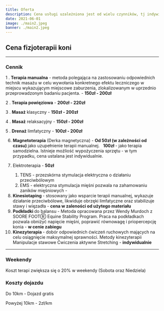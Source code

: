 ```yaml
---
title: Oferta
description: Cena usługi uzależniona jest od wielu czynników, tj indywidualnych wymagań terapeutycznych konia, lokalizacji i zapotrzebowania na usługi dodatkowe.
date: 2021-06-01
image: ./main2.jpeg
banner: ./main2.jpeg
---
```


## Cena fizjoterapii koni

---

### Cennik

1 . <b>Terapia manualna</b> - metoda polegająca na zastosowaniu odpowiednich technik masażu w celu wywołania konkretnego efektu leczniczego w miejscu wykazującym miejscowe zaburzenia, zlokalizowanym w uprzednio przeprowadzonym badaniu pacjenta. - <b>150zł - 200zł</b>

2 . <b>Terapia powięziowa</b> - <b>200zł - 220zł</b>

3 . <b>Masaż</b> klasyczny - <b>150zł - 200zł</b>

4 . <b>Masaż</b> relaksacyjny - <b>150zł - 200zł</b>

5 . <b>Drenaż</b> limfatyczny - <b>100zł - 200zł</b>

6. <b>Magnetoterapia</b>  (Derka magnetyczna) -
     <b>
        Od 50zł (w zależności od czasu)
    </b>  jako uzupełnienie terapii manualnej. &nbsp;
     <b>
        100zł
    </b>  - jako terapia samodzielna. Istnieje możliość wypożyczenia sprzętu - w tym przypadku, cena ustalana jest indywidualnie.

7. Elektroterapia - <b>50zł</b>

    1. TENS - przezskórna stymulacja elektryczna o działaniu przeciwbólowym
    2. EMS - elektryczna stymulacja mięśni pozwala na zahamowaniu zaników mięśniowych -

8. <b>
       Kinesiotaping
   </b>  - stosowany jako wsparcie terapii manualnej, wykazuje działanie przeciwbólowe, likwiduje obrzęki limfatyczne oraz stabilizuje stawy i więzadła -
     <b>cena w zaleności od użytego materiału</b>
9. <b>
       Podkładki
   </b>  do balansu - Metoda opracowana przez Wendy Murdoch z SOORE FOOTⓇ Equine Stability Program.
    Praca
    na podkładkach pozwala obniżyć napięcie mięśni, poprawić równowagę i priopercepcję konia -
     <b>w cenie zabiegu</b>
10. <b>
        Kinezyterapia
    </b> - dobór odpowiednich ćwiczeń ruchowych mających na celu osiągnięcie maksymalnej sprawności. Metody kinezyterapii
    Manipulacje stawowe
    Ćwiczenia aktywne
    Stretching -
    <b>indywidualnie</b>

---

### Weekendy

Koszt terapi zwiększa się o 20% w weekendy (Sobota oraz Niedziela)

### Koszty dojazdu

Do 10km - Dojazd gratis

Powyżej 10km - 2zł/km
